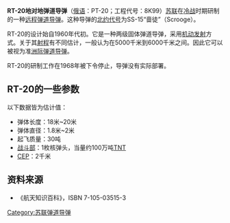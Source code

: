 {{Infobox weapon
|is_missile=yes
|name=РТ-20<br/>RT-20P<br/><small>[[北约代号|北约代号]]：SS-15「啬徒」Scrooge</small>
| image= SS-15 ICBM.JPEG
| image_size = 340
|caption=
|origin= {{USSR}}
|type= [[洲際彈道導彈|洲際彈道導彈]]
|used_by=
|manufacturer=
|unit_cost=
|propellant=
|design_date= 1961-1962年
|production_date=
|service=
|engine=
|engine_power=
|weight={{convert|13430|kg|abbr=on}}
|length={{convert|17.50|m|abbr=on}}
|height=
|diameter={{convert|1.8|m|abbr=on}}
|wingspan=
|speed=
|vehicle_range={{convert|11000|km|abbr=on}}
|ceiling=
|altitude=
|filling=
|guidance= [[慣性導航系統|慣性制導]]
|detonation=
|launch_platform= [[機動舉升式飛彈發射車|機動舉升式飛彈發射車]]（Transporter-Erector-Launcher，TEL）
|accuracy=
}}

{{Otheruses|RT-20反器材步槍|subject=[[苏联|苏联]]在[[冷战|冷战]]时期研制的一种[[远程弹道导弹|远程弹道导弹]]|other=RT-20的其他意思}}
'''RT-20地对地弹道导弹'''（[[俄语|俄语]]：РТ-20；工程代号：8K99）[[苏联|苏联]]在[[冷战|冷战]]时期研制的一种[[远程弹道导弹|远程弹道导弹]]。这种导弹的[[北约代号|北约代号]]为SS-15“啬徒”（Scrooge）。

RT-20的设计始自1960年代初。它是一种两级固体弹道导弹，采用[[机动发射|机动发射]]方式。关于其[[射程|射程]]有不同估计，一般认为在5000千米到6000千米之间。因此它可以被视为准[[洲际弹道导弹|洲际弹道导弹]]。

RT-20的研制工作在1968年被下令停止，导弹没有实际部署。
== RT-20的一些参数 ==
以下数据皆为估计值：
*弹体长度：18米~20米
*弹体直径：1.8米~2米
*起飞质量：30吨
*[[战斗部|战斗部]]：1枚核弹头，当量约100万吨[[三硝基甲苯|TNT]]
*[[CEP|CEP]]：2千米

== 资料来源 ==
*《航天知识百科》，ISBN 7-105-03515-3
{{Russian and Soviet missiles|SSM}}
{{苏联的弹道导弹}}

[[Category:苏联弹道导弹|Category:苏联弹道导弹]]
